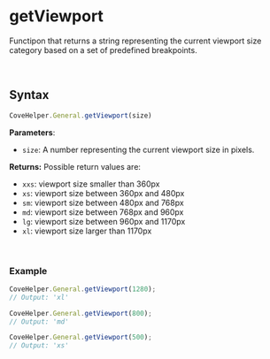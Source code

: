 
<Meta
  title="Helpers/CoveHelper/General/getViewport"
/>

# getViewport
Functipon that returns a string representing the current viewport size category based on a set of predefined breakpoints.

&nbsp;
## Syntax
```js
CoveHelper.General.getViewport(size)
```

**Parameters**:

- `size`: A number representing the current viewport size in pixels.

**Returns:**
Possible return values are:
- `xxs`: viewport size smaller than 360px
- `xs`: viewport size between 360px and 480px
- `sm`: viewport size between 480px and 768px
- `md`: viewport size between 768px and 960px
- `lg`: viewport size between 960px and 1170px
- `xl`: viewport size larger than 1170px

&nbsp;
### Example
```js
CoveHelper.General.getViewport(1280);
// Output: 'xl'

CoveHelper.General.getViewport(800);
// Output: 'md'

CoveHelper.General.getViewport(500);
// Output: 'xs'
```

